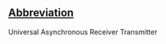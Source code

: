 ==[[Wiktionary:List of acronyms and abbreviations|Abbreviation]]==

Universal Asynchronous Receiver Transmitter